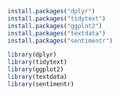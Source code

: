 ```r
install.packages("dplyr")
install.packages("tidytext")
install.packages("ggplot2")
install.packages("textdata")
install.packages("sentimentr")

library(dplyr)
library(tidytext)
library(ggplot2)
library(textdata)
library(sentimentr)
```

